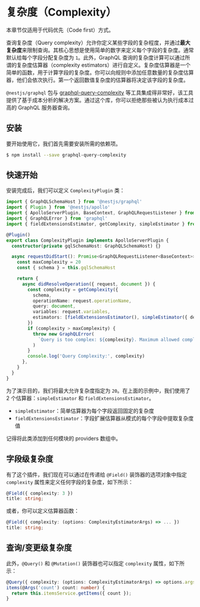 # 复杂度（Complexity）

<CalloutInfo type="warning">

本章节仅适用于代码优先（Code first）方式。

</CalloutInfo>

查询复杂度（Query complexity）允许你定义某些字段的复杂程度，并通过**最大复杂度**来限制查询。其核心思想是使用简单的数字来定义每个字段的复杂度。通常默认给每个字段分配复杂度为 `1`。此外，GraphQL 查询的复杂度计算可以通过所谓的复杂度估算器（complexity estimators）进行自定义。复杂度估算器是一个简单的函数，用于计算字段的复杂度。你可以向规则中添加任意数量的复杂度估算器，他们会依次执行。第一个返回数值复杂度的估算器将决定该字段的复杂度。

`@nestjs/graphql` 包与 [graphql-query-complexity](https://github.com/slicknode/graphql-query-complexity) 等工具集成得非常好，该工具提供了基于成本分析的解决方案。通过这个库，你可以拒绝那些被认为执行成本过高的 GraphQL 服务器查询。

## 安装

要开始使用它，我们首先需要安装所需的依赖项。

```bash
$ npm install --save graphql-query-complexity
```

## 快速开始

安装完成后，我们可以定义 `ComplexityPlugin` 类：

```ts
import { GraphQLSchemaHost } from '@nestjs/graphql'
import { Plugin } from '@nestjs/apollo'
import { ApolloServerPlugin, BaseContext, GraphQLRequestListener } from '@apollo/server'
import { GraphQLError } from 'graphql'
import { fieldExtensionsEstimator, getComplexity, simpleEstimator } from 'graphql-query-complexity'

@Plugin()
export class ComplexityPlugin implements ApolloServerPlugin {
  constructor(private gqlSchemaHost: GraphQLSchemaHost) {}

  async requestDidStart(): Promise<GraphQLRequestListener<BaseContext>> {
    const maxComplexity = 20
    const { schema } = this.gqlSchemaHost

    return {
      async didResolveOperation({ request, document }) {
        const complexity = getComplexity({
          schema,
          operationName: request.operationName,
          query: document,
          variables: request.variables,
          estimators: [fieldExtensionsEstimator(), simpleEstimator({ defaultComplexity: 1 })],
        })
        if (complexity > maxComplexity) {
          throw new GraphQLError(
            `Query is too complex: ${complexity}. Maximum allowed complexity: ${maxComplexity}`
          )
        }
        console.log('Query Complexity:', complexity)
      },
    }
  }
}
```

为了演示目的，我们将最大允许复杂度指定为 `20`。在上面的示例中，我们使用了 2 个估算器：`simpleEstimator` 和 `fieldExtensionsEstimator`。

- `simpleEstimator`：简单估算器为每个字段返回固定的复杂度
- `fieldExtensionsEstimator`：字段扩展估算器从模式的每个字段中提取复杂度值

<CalloutInfo>
  <div>记得将此类添加到任何模块的 providers 数组中。</div>
</CalloutInfo>

## 字段级复杂度

有了这个插件，我们现在可以通过在传递给 `@Field()` 装饰器的选项对象中指定 `complexity` 属性来定义任何字段的复杂度，如下所示：

```ts
@Field({ complexity: 3 })
title: string;
```

或者，你可以定义估算器函数：

```ts
@Field({ complexity: (options: ComplexityEstimatorArgs) => ... })
title: string;
```

## 查询/变更级复杂度

此外，`@Query()` 和 `@Mutation()` 装饰器也可以指定 `complexity` 属性，如下所示：

```ts
@Query({ complexity: (options: ComplexityEstimatorArgs) => options.args.count * options.childComplexity })
items(@Args('count') count: number) {
  return this.itemsService.getItems({ count });
}
```
